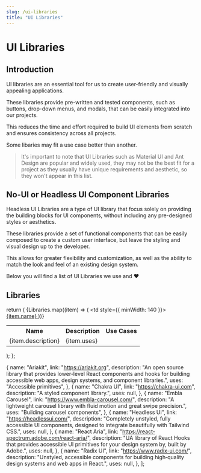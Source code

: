```yaml
---
slug: /ui-libraries
title: "UI Libraries"
---
```


# UI Libraries

## Introduction

UI libraries are an essential tool for us to create user-friendly and visually appealing applications.

These libraries provide pre-written and tested components, such as buttons, drop-down menus, and modals, that can be easily integrated into our projects.

This reduces the time and effort required to build UI elements from scratch and ensures consistency across all projects.

Some libaries may fit a use case better than another.

> It's important to note that UI Libraries such as Material UI and Ant Design are popular and widely used, they may not be the best fit for a project as they usually have unique requirements and aesthetic, so they won't appear in this list.

## No-UI or Headless UI Component Libraries

Headless UI Libraries are a type of UI library that focus solely on providing the building blocks for UI components, without including any pre-designed styles or aesthetics.

These libraries provide a set of functional components that can be easily composed to create a custom user interface, but leave the styling and visual design up to the developer.

This allows for greater flexibility and customization, as well as the ability to match the look and feel of an existing design system.

Below you will find a list of UI Libraries we use and ❤️

## Libraries

  return (
    <table>
      <tr>
        <th>Name</th>
        <th>Description</th>
        <th>Use Cases</th>
      </tr>
      {Libraries.map((item) => (
        <tr>
          <td style={{ minWidth: 140 }}>
            <a href={item.link} target="_blank" rel="noopener norefferer">
              {item.name}
            </a>
          </td>
          <td>{item.description}</td>
          <td>{item.uses}</td>
        </tr>
      ))}
    </table>
  );
};

<LibraryTable />

  {
    name: "Ariakit",
    link: "https://ariakit.org",
    description:
      "An open source library that provides lower-level React components and hooks for building accessible web apps, design systems, and component libraries.",
    uses: "Accessible primitives",
  },
  {
    name: "Chakra UI",
    link: "https://chakra-ui.com",
    description: "A styled component library.",
    uses: null,
  },
  {
    name: "Embla Carousel",
    link: "https://www.embla-carousel.com/",
    description: "A lightweight carousel library with fluid motion and great swipe precision.",
    uses: "Building carousel components",
  },
  {
    name: "Headless UI",
    link: "https://headlessui.com/",
    description:
      "Completely unstyled, fully accessible UI components, designed to integrate beautifully with Tailwind CSS.",
    uses: null,
  },
  {
    name: "React Aria",
    link: "https://react-spectrum.adobe.com/react-aria/",
    description:
      "UA library of React Hooks that provides accessible UI primitives for your design system by, built by Adobe.",
    uses: null,
  },
  {
    name: "Radix UI",
    link: "https://www.radix-ui.com/",
    description:
      "Unstyled, accessible components for building high‑quality design systems and web apps in React.",
    uses: null,
  },
];

